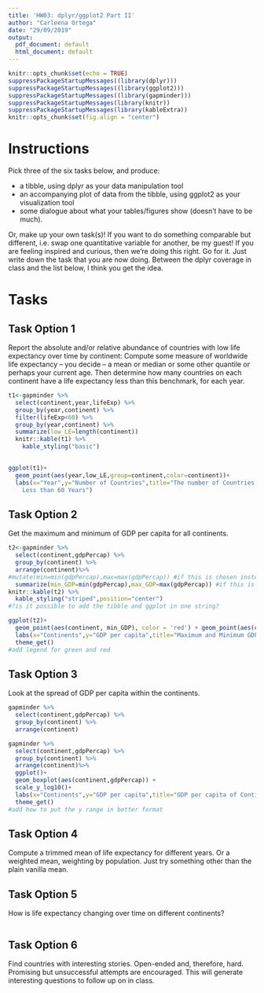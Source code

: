 ```yaml
---
title: 'HW03: dplyr/ggplot2 Part II'
author: "Carleena Ortega"
date: "29/09/2019"
output:
  pdf_document: default
  html_document: default
---
```


```r
knitr::opts_chunk$set(echo = TRUE)
suppressPackageStartupMessages((library(dplyr)))
suppressPackageStartupMessages((library(ggplot2)))
suppressPackageStartupMessages((library(gapminder)))
suppressPackageStartupMessages(library(knitr))
suppressPackageStartupMessages(library(kableExtra))
knitr::opts_chunk$set(fig.align = "center")
```

# Instructions

Pick three of the six tasks below, and produce:

* a tibble, using dplyr as your data manipulation tool
* an accompanying plot of data from the tibble, using ggplot2 as your visualization tool
* some dialogue about what your tables/figures show (doesn’t have to be much).

Or, make up your own task(s)! If you want to do something comparable but different, i.e. swap one quantitative variable for another, be my guest! If you are feeling inspired and curious, then we’re doing this right. Go for it. Just write down the task that you are now doing. Between the dplyr coverage in class and the list below, I think you get the idea.


# Tasks

## Task Option 1
Report the absolute and/or relative abundance of countries with low life expectancy over time by continent: Compute some measure of worldwide life expectancy – you decide – a mean or median or some other quantile or perhaps your current age. Then determine how many countries on each continent have a life expectancy less than this benchmark, for each year.

```r
t1<-gapminder %>% 
  select(continent,year,lifeExp) %>% 
  group_by(year,continent) %>% 
  filter(lifeExp<60) %>%
  group_by(year,continent) %>% 
  summarize(low_LE=length(continent))
  knitr::kable(t1) %>% 
    kable_styling("basic")
  
```

```r
ggplot(t1)+
  geom_point(aes(year,low_LE,group=continent,color=continent))+
  labs(x="Year",y="Number of Countries",title="The number of Countries in Each Continent with Life Expectancies 
    Less than 60 Years")
```

## **Task Option 2**
Get the maximum and minimum of GDP per capita for all continents.
```r
t2<-gapminder %>% 
  select(continent,gdpPercap) %>% 
  group_by(continent) %>%
  arrange(continent)%>%
#mutate(min=min(gdpPercap),max=max(gdpPercap)) #if this is chosen instead of summarize, can plot but table shows multiple entries per continent
  summarize(min_GDP=min(gdpPercap),max_GDP=max(gdpPercap)) #if this is chosen instead of mutate, cannot plot the next. but allows a summarized table
knitr::kable(t2) %>% 
  kable_styling("striped",position="center")
#?is it possible to add the tibble and ggplot in one string?
```
```r
ggplot(t2)+
  geom_point(aes(continent, min_GDP), color = 'red') + geom_point(aes(continent,max_GDP), color = 'green')+
  labs(x="Continents",y="GDP per capita",title="Maximum and Minimum GDP per capita of Continents")+
  theme_get()
#add legend for green and red
```


## **Task Option 3**
Look at the spread of GDP per capita within the continents.
```r
gapminder %>% 
  select(continent,gdpPercap) %>% 
  group_by(continent) %>%
  arrange(continent)
```

```r
gapminder %>% 
  select(continent,gdpPercap) %>% 
  group_by(continent) %>%
  arrange(continent)%>%
  ggplot()+
  geom_boxplot(aes(continent,gdpPercap)) +
  scale_y_log10()+
  labs(x="Continents",y="GDP per capita",title="GDP per capita of Continents")+
  theme_get()
#add how to put the y range in better format
```


## Task Option 4
Compute a trimmed mean of life expectancy for different years. Or a weighted mean, weighting by population. Just try something other than the plain vanilla mean.

## **Task Option 5**
How is life expectancy changing over time on different continents?

```r

```

## Task Option 6
Find countries with interesting stories. Open-ended and, therefore, hard. Promising but unsuccessful attempts are encouraged. This will generate interesting questions to follow up on in class.

